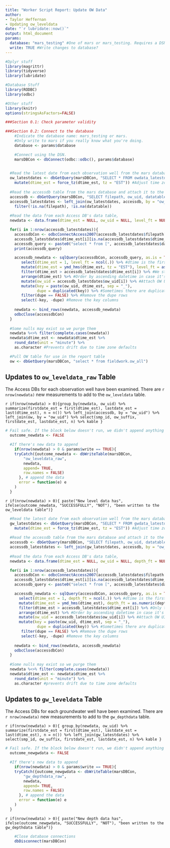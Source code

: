 ---
title: "Worker Script Report: Update OW Data"
author:
- Taylor Heffernan
- Updating ow_leveldata
date: "`r lubridate::now()`" 
output: html_document
params:
  database: "mars_testing" #One of mars or mars_testing. Requires a DSN of the same name.
  write: TRUE #Write changes to database?
---

```{r setup, include=FALSE}

#Dplyr stuff
library(magrittr)
library(tidyverse)
library(lubridate)

#Database Stuff
library(RODBC)
library(odbc)

#Other stuff
library(knitr)
options(stringsAsFactors=FALSE)
```

```{r Section 0 - Preamble and database connections, include=FALSE}
###Section 0.1: Check parameter validity

###Section 0.2: Connect to the database
	#Indicate the database name: mars_testing or mars. 
	#Only write to mars if you really know what you're doing.
 	database <- params$database

 	#Connect using the DSN.
	marsDBCon <- dbConnect(odbc::odbc(), params$database)
	
```

```{r Section 1A - Gathering OW data, include = FALSE}

  #Read the latest date from each observation well from the mars database
  ow_latestdates <- dbGetQuery(marsDBCon, "SELECT * FROM owdata_latestdates") %>%
    mutate(dtime_est = force_tz(dtime_est, tz = "EST")) #Adjust time zone without moving timestamp
  
  #Read the accessdb table from the mars database and attach it to the date data
  accessdb <- dbGetQuery(marsDBCon, "SELECT filepath, ow_uid, datatable, sumptable FROM accessdb")
  accessdb_latestdates <- left_join(ow_latestdates, accessdb, by = "ow_uid") %>% 
    filter(!is.na(filepath), !is.na(datatable))
  
  #Read the data from each Access DB's data table, 
  newdata <- data.frame(dtime_est = NULL, ow_uid = NULL, level_ft = NULL) #data frame to incrementally append to

  for(i in 1:nrow(accessdb_latestdates)){
    accessdbCon <- odbcConnectAccess2007(accessdb_latestdates$filepath[i])
    accessdb_latestdates$dtime_est[i][is.na(accessdb_latestdates$dtime_est[i])] <- mdy('2/20/2001', tz = "EST")
    accessdb_query <- paste0("select * from [", accessdb_latestdates$datatable[i], "] where [Standard Dtime] > #",accessdb_latestdates$dtime_est[i], "# ")
    print(accessdb_query)

    accessdb_newdata <- sqlQuery(accessdbCon, accessdb_query, as.is = TRUE) %>%
       select(dtime_est = 1, level_ft = ncol(.)) %>% #dtime is the first column, level is the last
       mutate(dtime_est = ymd_hms(dtime_est, tz = "EST"), level_ft = as.numeric(level_ft)) %>% #Data comes in as plain text from RODBC
       filter(dtime_est > accessdb_latestdates$dtime_est[i]) %>% #We still need to filter by > the latest date because Access will treat values with fractional seconds as > values without fractional seconds. When R recieves them, though, we get them without the fractional seconds, so from our perspective, we have a value that is = the latest date. This is very silly.
       arrange(dtime_est) %>% #Order by ascending datetime in case it's out of order in the DB
       mutate(ow_uid = accessdb_latestdates$ow_uid[i]) %>% #Attach OW UID to the data
       mutate(key = paste(ow_uid, dtime_est, sep = "_"), 
              dupe = duplicated(key)) %>% #Sometimes there are duplicates in the Access DBs
       filter(dupe == FALSE) %>% #Remove the dupe rows
       select(-key, -dupe) #Remove the key columns
       
    newdata <- bind_rows(newdata, accessdb_newdata)
    odbcClose(accessdbCon)
  }
  
  #Some nulls may exist so we purge them
  newdata %<>% filter(complete.cases(newdata))
  newdata$dtime_est <- newdata$dtime_est %>% 
    round_date(unit = "minute") %>%
    as.character #Prevents drift due to time zone defaults

  #Pull OW table for use in the report table
  ow <- dbGetQuery(marsDBCon, "select * from fieldwork.ow_all")

```


## Updates to `ow_leveldata_raw` Table

The Access DBs for each observation well have been examined. There are `r nrow(newdata)` new measurements to add to the `ow_leveldata` table.

`r if(nrow(newdata) > 0){group_by(newdata, ow_uid) %>% summarize(firstdate_est = first(dtime_est), lastdate_est = last(dtime_est), n = n()) %>% left_join(accessdb, by = "ow_uid") %>% left_join(ow, by = "ow_uid") %>% select(smp_id, ow_suffix, firstdate_est, lastdate_est, n) %>% kable }`

```{r Section 1B - Writing to the ow_leveldata table, include = FALSE}	
# Fail safe. If the block below doesn't run, we didn't append anything
  outcome_newdata <- FALSE

  #If there's new data to append
	if(nrow(newdata) > 0 & params$write == TRUE){
    tryCatch({outcome_newdata <- dbWriteTable(marsDBCon,
        "ow_leveldata_raw",
        newdata,
        append= TRUE,
        row.names = FALSE)
      }, # append the data
      error = function(e) e
    )
  }
```

`r if(nrow(newdata) > 0){ paste("New level data has", ifelse(outcome_newdata, "SUCCESSFULLY", "NOT"), "been written to the ow_leveldata table")}`

```{r Section 2A - Gathering GW data, include = FALSE}


  #Read the latest date from each observation well from the mars database
  gw_latestdates <- dbGetQuery(marsDBCon, "SELECT * FROM gwdata_latestdates") %>%
    mutate(dtime_est = force_tz(dtime_est, tz = "EST")) #Adjust time zone without moving timestamp
  
  #Read the accessdb table from the mars database and attach it to the date data
  accessdb <- dbGetQuery(marsDBCon, "SELECT filepath, ow_uid, datatable, sumptable FROM accessdb")
  accessdb_latestdates <- left_join(gw_latestdates, accessdb, by = "ow_uid") %>% filter(!is.na(filepath), !is.na(datatable))
  
  #Read the data from each Access DB's data table, 
  newdata <- data.frame(dtime_est = NULL, ow_uid = NULL, depth_ft = NULL) #data frame to incrementally append to

  for(i in 1:nrow(accessdb_latestdates)){
    accessdbCon <- odbcConnectAccess2007(accessdb_latestdates$filepath[i])
    accessdb_latestdates$dtime_est[i][is.na(accessdb_latestdates$dtime_est[i])] <- mdy('2/20/2001', tz = "EST") #replace NAs with an early date
    accessdb_query <- paste0("select * from [", accessdb_latestdates$datatable[i], "] where [Standard Dtime] > #",accessdb_latestdates$dtime_est[i], "# ") #query new rows

    accessdb_newdata <- sqlQuery(accessdbCon, accessdb_query, as.is = TRUE) %>% 
      select(dtime_est = 1, depth_ft = ncol(.)) %>% #dtime is the first column, level is the last
      mutate(dtime_est = ymd_hms(dtime_est), depth_ft = as.numeric(depth_ft)) %>% #Data comes in as plain text from RODBC
      filter(dtime_est > accessdb_latestdates$dtime_est[i]) %>% #Only take the new data
      arrange(dtime_est) %>% #Order by ascending datetime in case it's out of order in the DB
      mutate(ow_uid = accessdb_latestdates$ow_uid[i]) %>% #Attach OW UID to the data
      mutate(key = paste(ow_uid, dtime_est, sep = "_"), 
              dupe = duplicated(key)) %>% #Sometimes there are duplicates in the Access DBs
       filter(dupe == FALSE) %>% #Remove the dupe rows
       select(-key, -dupe) #Remove the key columns
      
    newdata <- bind_rows(newdata, accessdb_newdata)
    odbcClose(accessdbCon)
  }
  
  #Some nulls may exist so we purge them
  newdata %<>% filter(complete.cases(newdata))
  newdata$dtime_est <- newdata$dtime_est %>% 
    round_date(unit = "minute") %>%
    as.character #prevents drift due to time zone defaults

```


## Updates to `gw_leveldata` Table

The Access DBs for each groundwater well have been examined. There are `r nrow(newdata)` new measurements to add to the `gw_depthdata` table.

`r if(nrow(newdata) > 0){ group_by(newdata, ow_uid) %>% summarize(firstdate_est = first(dtime_est), lastdate_est = last(dtime_est), n = n()) %>% left_join(gw_latestdates) %>% select(smp_id, ow_suffix, firstdate_est, lastdate_est, n) %>% kable }`

```{r Section 2B - Writing to the gw_depthdata table, include = FALSE}	
# Fail safe. If the block below doesn't run, we didn't append anything
  outcome_newgwdata <- FALSE

  #If there's new data to append
	if(nrow(newdata) > 0 & params$write == TRUE){
    tryCatch({outcome_newgwdata <- dbWriteTable(marsDBCon, 
        "gw_depthdata_raw", 
        newdata, 
        append= TRUE, 
        row.names = FALSE)
      }, # append the data
      error = function(e) e
    )
  }
```

`r if(nrow(newdata) > 0){ paste("New depth data has", ifelse(outcome_newgwdata, "SUCCESSFULLY", "NOT"), "been written to the gw_depthdata table")}`


```{r Section 3 - Close DB connections and render this file, include = FALSE}
	#Close database connections
	dbDisconnect(marsDBCon)
```

